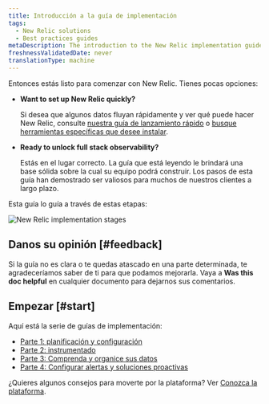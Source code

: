 ```yaml
---
title: Introducción a la guía de implementación
tags:
  - New Relic solutions
  - Best practices guides
metaDescription: The introduction to the New Relic implementation guide.
freshnessValidatedDate: never
translationType: machine
---
```



Entonces estás listo para comenzar con New Relic. Tienes pocas opciones:

* <DNT>**Want to set up New Relic quickly?**</DNT>

  Si desea que algunos datos fluyan rápidamente y ver qué puede hacer New Relic, consulte [nuestra guía de lanzamiento rápido](/docs/new-relic-solutions/get-started/quick-launch-guide) o [busque herramientas específicas que desee instalar](https://newrelic.com/instant-observability).

* <DNT>**Ready to unlock full stack observability?**</DNT>

  Estás en el lugar correcto. La guía que está leyendo le brindará una base sólida sobre la cual su equipo podrá construir. Los pasos de esta guía han demostrado ser valiosos para muchos de nuestros clientes a largo plazo.

Esta guía lo guía a través de estas etapas:

<img
  title="New Relic implementation stages"
  alt="New Relic implementation stages"
  src={apmImplementationGuideStages}
/>

## Danos su opinión [#feedback]

Si la guía no es clara o te quedas atascado en una parte determinada, te agradeceríamos saber de ti para que podamos mejorarla. Vaya a <DNT>**Was this doc helpful**</DNT> en cualquier documento para dejarnos sus comentarios.

## Empezar [#start]

Aquí está la serie de guías de implementación:

* [Parte 1: planificación y configuración](/docs/new-relic-solutions/get-started/implementation-guide-planning-setup)
* [Parte 2: instrumentado](/docs/new-relic-solutions/get-started/implementation-guide-instrument)
* [Parte 3: Comprenda y organice sus datos](/docs/new-relic-solutions/get-started/implementation-guide-organize-data)
* [Parte 4: Configurar alertas y soluciones proactivas](/docs/new-relic-solutions/get-started/implementation-guide-alerting-proactive-solutions)

¿Quieres algunos consejos para moverte por la plataforma? Ver [Conozca la plataforma](/docs/new-relic-solutions/new-relic-one/introduction-new-relic-platform).
